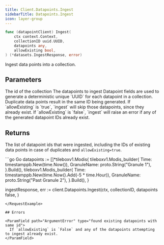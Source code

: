 ```yaml
---
title: Client.Datapoints.Ingest
sidebarTitle: Datapoints.Ingest
icon: layer-group
---
```


```go
func (datapointClient) Ingest(
    ctx context.Context,
    collectionID uuid.UUID,
    datapoints any,
    allowExisting bool,
) (*datasets.IngestResponse, error)
```

Ingest data points into a collection.

## Parameters

<ParamField path="collectionID" type="uuid.UUID">
  The id of the collection
</ParamField>
<ParamField path="datapoints" type="[]proto.Message">
  The datapoints to ingest
</ParamField>
<ParamField path="allowExisting" type="bool">
  Datapoint fields are used to generate a deterministic unique `UUID` for each
  datapoint in a collection. Duplicate data points result in the same ID being generated.
  If `allowExisting` is `true`, `ingest` will skip those datapoints, since they already exist.
  If `allowExisting` is `false`, `ingest` will raise an error if any of the generated datapoint IDs already exist.
</ParamField>

## Returns

The list of datapoint ids that were ingested, including the IDs of existing data points in case of duplicates and
`allowExisting=true`.

<RequestExample>
```go Go
datapoints := []*tileboxv1.Modis{
  tileboxv1.Modis_builder{
    Time:        timestamppb.New(time.Now()),
    GranuleName: proto.String("Granule 1"),
  }.Build(),
  tileboxv1.Modis_builder{
    Time:        timestamppb.New(time.Now().Add(-5 * time.Hour)),
    GranuleName: proto.String("Past Granule 2"),
  }.Build(),
}

ingestResponse, err := client.Datapoints.Ingest(ctx,
    collectionID,
    datapoints
    false,
)
```
</RequestExample>

## Errors

<ParamField path="ArgumentError" type="found existing datapoints with same id">
  If `allowExisting` is `False` and any of the datapoints attempting to ingest already exist.
</ParamField>
